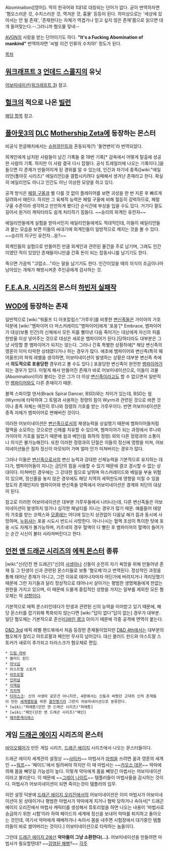 Abomination([영어]). 딱히 한국어와 1대1로 대칭되는 단어가 없다. 굳이 번역하자면 '혐오스러운 것, 수치스러운 것, 역겨운 것, 흉물' 등등이 된다. 
의미상으로는 '세상에 있어서는 안 될 존재', '존재한다는 자체가 역겹거나 믿고 싶지 않은 존재'쯤으로 읽으면 대개 들어맞는다.--그러니까 혐오물 맞네--

[[AVGN]]의 사랑을 받는 단어이기도 하다. '''"It's a Fucking Abomination of mankind"''' 번역하자면 '씨발 이건 인류의 수치야!' 정도가 된다.

[[목차]]
== [[워크래프트 3]] [[언데드 스콜지]]의 유닛 ==
[[어보미네이션(워크래프트 3)]] 참고.

== [[헐크]]의 적으로 나온 [[빌런]] ==
[[어보미네이션(마블 코믹스)|해당 항목]] 참고.

== [[폴아웃3]]의 [[DLC]] [[Mothership Zeta]]에 등장하는 몬스터 == 
비공식 한글패치에서는 [[슈퍼뮤턴트]]와 혼동되게(?) '돌연변이'라 번역되었다.

외계인에게 납치된 사람들이 남긴 기록들 중 19번 기록[* 감옥에서 어떻게 탈출에 성공한 사람의 기록. 하지만 이 사람 결국 다시 잡혔다. 공식 트레일러에 나오는 기록이다.]을 들으면 이 존재가 만들어지게 된 경위를 알 수 있는데, 인간과 자기네 종족([wiki:"에일리언(폴아웃 시리즈)" 에일리언])을 결합시키려다 실패해서 생겨난 존재라고 한다. 확실히 에일리언도 아니고 인간도 아닌 이상한 모양을 하고 있다.

공격 방식은 [[페럴 구울]]과 별 다를 것 없이 플레이어를 보면 괴성을 한 번 지른 후 빠르게 달려와서 때린다. 하지만 그 육체적 능력은 페럴 구울에 비해 월등히 강력하므로, 페럴 구울 수준이라 생각하고 만만하게 봤다간 순식간에 부상을 입을 수도 있다. 거기다 팔도 길어서 원거리 캐릭터라도 쉽게 처리하기 힘들다. ~~승리의 외계인 유전자~~

에일리언들에게 실험을 받아서인지 에일리언들에게도 적대적인데, 이들이 에일리언들과 붙는 모습을 보면 이들의 싸대기에 외계인들이 일방적으로 깨지는 것을 볼 수 있다. ~~승리의 지구인 유전자...응?~~

외계인들의 실험으로 만들어진 만큼 외계인과 관련된 물건을 주로 남기며, 그래도 인간이였던 적이 있었던 존재들이니만큼 간혹 돈이 되는 잡동사니를 남기기도 한다.

죽으면 가끔씩 "고맙소..."라는 말을 남기기도 한다. 인간이었을 때의 의식이 조금이나마 남아있는 개체가 해방시켜준 주인공에게 감사하는 것.

== [[F.E.A.R. 시리즈]]의 몬스터 [[하빈저 실패작]] ==

== [[WOD]]에 등장하는 존재 ==
일반적으로 [wiki:"워울프 디 아포칼립스"가루우]를 비롯한 [[변신족]]들은 가이아의 가호 덕분에 [wiki:"뱀파이어 더 마스커레이드"뱀파이어]에게 '포옹'[* Embrace, 뱀파이어가 대상(보통 인간)의 신체에서 모든 피를 빨아낸 다음 죽어가는 대상에게 자신의 피를 한방울 이상 넣어주는 것으로 대상은 새로운 뱀파이어가 된다.]당하더라도 대부분은 그냥 사망할 뿐 뱀파이어가 되지는 않는다. 그러나  간혹 특별한 상황하에[* 해당 변신족의 영혼이 이미 타락한 상태였다거나 하는 경우가 많다. 애초에 뱀파이어와 변신족(특히 웨어울프)의 파워 레벨을 생각하면, 어보미네이션이 발생하는 상황은 대부분 변신족 측에서 '''의도적으로 포옹당한''' 경우라고 볼 수도 있다.] 포옹당한 변신족이 완전한 [[뱀파이어]]가 되는 경우가 있다. 이렇게 해서 만들어진 존재가 바로 어보미네이션으로, 이들이 괴물(Abomination)이라 불리는 것은 그가 더 이상 [[변신족]]이라고도 할 수 없으면서 일반적인 [[뱀파이어]]와도 다른 존재이기 때문.

블랙 스파이럴 댄서(Brack Spiral Dancer, BSD)와는 차이가 있는데, BSD는 웜(Wyrm)에 타락하여 그 토템과 사용하는 정령의 힘이 Wyrm과 관련된 것으로 바뀐 것이나 종족 자체는 여전히 루나와 정령의 가호를 받는 가루우이다. 반면 어보미네이션은 종족 자체가 뱀파이어로 변해버린 것이다.

이러한 어보미네이션은 [[변신족]]으로서의 재생능력을 상실했기 때문에 뱀파이어들처럼 혈액을 소모하는 것으로만 신체를 치유할 수 있으며, 뱀파이어가 되는 과정에서 루나와 가이아의 가호를 잃었기 때문에 웜과 베인(웜 휘하의 정령) 외의 다른 정령과의 소통이나 의식은 불가능해진다. 또한 이러한 정령과의 단절은 이들의 정신에 영향을 미쳐, 어보미네이션들은 점차 정신이 마모되어 가며 얼마 안가 미쳐버리는 경우가 많다.

그러나 이들은 [[변신족]]으로서의 변신 능력과 강대한 신체능력을 기본적으로 유지하는 데다가, 뱀파이어들이 지니는 금단의 힘을 사용할 수 있기 때문에 결코 경시할 수 없는 상대이다. 미쳐버린 경우에는 그 강대한 힘으로 날뛰며 마스커레이드와 베일을 부술 위험이 있으며, 정신줄을 놓지 않은 경우에도 해당 지역의 세력판도에 영향을 미칠 수 있을 정도의 존재인지라 뱀파이어와 변신족들 양쪽에서 어보미네이션은 경계와 처단의 대상이 된다.

참고로 이러한 어보미네이션은 대부분 가루우들에서 나타나는데, 다른 변신족들은 어보미네이션이 발생하지 않거나 심각한 패널티를 지니는 경우가 많기 때문. 예를들어 태양의 가호를 받는 코렉스와 [[모콜레]]는 어디에 있는지 상관없이 다음날 해가 뜸과 동시에 사망하며, [[누위샤]]는 포옹 시도시 반드시 사망한다. 아나나시는 혈액 조성이 특이한 탓에 포옹 시도 자체가 불가능하며, 키츠네의 경우 혈액이 다 빨린 후 뱀파이어의 혈액이 들어가는 순간 시신이 불타 사라져버린다고 한다.

== [[던전 앤 드래곤 시리즈]]의 [[에픽 몬스터]] 종류 ==
[wiki:"신(던전 앤 드래곤)"신]의 [[사생아]]나 신들이 순전히 자기 욕망을 위해 만들어낸 존재 등 그 탄생이 신과 관련된 몬스터들로 보통 '혐오체'라고 번역된다. 정상적인 과정을 통해 태어난 존재가 아니고, 그런 이유로 태어나자마자 어딘가에 버려지거나 격리당했기 때문에 그런 자기들과 달리 정상적으로 태어나서 살아가는 평범한 생명체들에게 한없는 원한을 가지고 있으며, 이 때문에 드물게 중립적인 성향을 가지는 일부를 제외한 모든 혐오체는 악 [[성향]]이다.

기본적으로 에픽 몬스터인데다가 탄생과 관련된 신의 능력을 이어받고 있기 때문에, 해당 몬스터를 잡기위해 특화되지 않는다면 [wiki:"답이 없다"답이 없는] 경우가 대부분. 일단 혐오체는 기본적으로 준신([[디바인 랭크]] 0)이기 때문에 각종 공격에 면역이 붙는다.

[[D&D 3rd]] 에픽 레벨 핸드북에서 처음 등장한 존재들이었지만 [[D&D 4th]]에서는 대부분의 혐오체가 잘리고 아트로팔과 페인만 무사히 넘어갔다. 대신 블러드 핀드와 아스트랄 스토커가 새로이 추가되고 타라스크가 혐오체로 편입.

 * [[드림 라바]]
 * 블러드 핀드
 * [[아낙심]]
 * 아스트랄 스토커
 * [[아트로팔]]
 * [[인퍼널]]
 * [[지젝칼]]
 * [[치치멕]]
 * [[타라스크]]: 신의 사생아 같은건 아니지만, 4판에서는 신들과 싸웠던 고대의 신적 존재들이 만든 [[세계멸망]]을 위한 [[결전병기]]라 그런지 어보미네이션으로 분류한다.
 * [wiki:"파에톤(던전 앤 드래곤 시리즈)"파에톤]
 * [wiki:"페인(던전 앤 드래곤 시리즈)"페인]
 * [[헤카톤케이레스]]

== 게임 [[드래곤 에이지]] 시리즈의 몬스터 ==
[[바이오웨어]]가 만든 게임 시리즈, [[드래곤 에이지]] 시리즈에서 나오는 몬스터들이다.

드래곤 에이지 세계관의 설정상 ~~[[사이커]]~~ 마법사가 [[마법]]을 쓰려면 꿈과 영혼의 세계인 ~~[[워프]]~~ '페이드'에서 빌려써야 하지만 이 때 마법사는 ~~[[카오스 데몬]]~~ 악마에 의해 몸을 빼앗길 가능성이 높다. 이렇게 악마에게 몸을 빼앗긴 마법사는 어보미네이션이라고 불리운다. 이 때문에 ~~[[그레이 나이트]]~~ 템플러들이 마법사들을 감시하는 것이다. 마법사가 어보미네이션이 되면 죽이는것이 템플러의 임무.

이런 설정 덕분에 [[드래곤 에이지 오리진]]에서의 어보미네이션은 이미 마법사가 어보미네이션이 된 상태이거나 평범한 마법사가 악마에게 지거나 협박 당하거나 속아서[* 드래곤 에이지 오리진에서 마법사 캐릭터를 생성해서 튜토리얼을 하면 나오는 내용이 '마법사로 승급하기 위한 시험'이라 하여 페이드의 세계에 정신을 보내어 악마를 퇴치하고 돌아오는 것인데, 여기서 악마에게 패배하거나 속아서 몸을 내주면 시험장에서 대기중인 템플러들이 바로 썰어버리는 것이다.] 어보미네이션으로 타락하는 놈들이다.

그런데 [[드래곤 에이지 2]]에선 '''악마들이 그냥 소환한다(...).''' 어보미네이션을 만들려면 마법사가 필요할텐데? ~~[[감염된 해병]]?~~
[[각주]]
